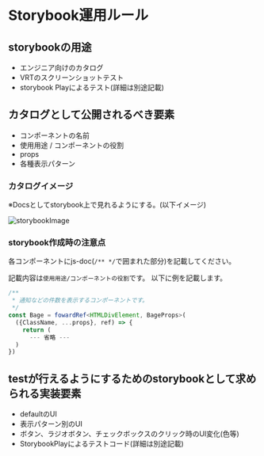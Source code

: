 # Storybook運用ルール

## storybookの用途

- エンジニア向けのカタログ
- VRTのスクリーンショットテスト
- storybook Playによるテスト(詳細は別途記載)

## カタログとして公開されるべき要素

- コンポーネントの名前
- 使用用途 / コンポーネントの役割
- props
- 各種表示パターン

### カタログイメージ

※Docsとしてstorybook上で見れるようにする。(以下イメージ)

![storybookImage](./images/storybookImage.png)

### storybook作成時の注意点

各コンポーネントにjs-doc(`/** */`で囲まれた部分)を記載してください。

記載内容は`使用用途/コンポーネントの役割`です。
以下に例を記載します。

```ts title="example.tsx"
/**
 * 通知などの件数を表示するコンポーネントです。
 */
const Bage = fowardRef<HTMLDivElement, BageProps>(
  ({ClassName, ...props}, ref) => {
    return (
      --- 省略 ---
  )
})
```

## testが行えるようにするためのstorybookとして求められる実装要素

- defaultのUI
- 表示パターン別のUI
- ボタン、ラジオボタン、チェックボックスのクリック時のUI変化(色等)
- StorybookPlayによるテストコード(詳細は別途記載)